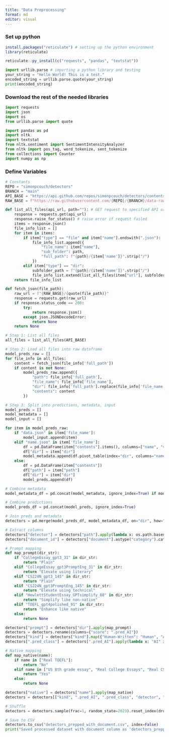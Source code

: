 ```yaml
---
title: "Data Preprocessing"
format: md
editor: visual
---
```


### Set up python

```r
install.packages("reticulate") # setting up the python environment
library(reticulate)

reticulate::py_install(c("requests", "pandas", "textstat"))
```

```python
import urllib.parse # importing a python library and testing
your_string = "Hello World! This is a test."
encoded_string = urllib.parse.quote(your_string)
print(encoded_string)
```

### Download the rest of the needed libraries

```python
import requests
import json
import os
from urllib.parse import quote

import pandas as pd
import nltk
import textstat
from nltk.sentiment import SentimentIntensityAnalyzer
from nltk import pos_tag, word_tokenize, sent_tokenize
from collections import Counter
import numpy as np
```

### Define Variables

```python
# Constants
REPO = "simonpcouch/detectors"
BRANCH = "main"
API_BASE = "https://api.github.com/repos/simonpcouch/detectors/contents/data-raw/Data_and_Results"
RAW_BASE = f"https://raw.githubusercontent.com/{REPO}/{BRANCH}/data-raw/Data_and_Results"
```

```python
def list_all_files(api_url, path=""): # GET request to specified API url to get directory info.
    response = requests.get(api_url)
    response.raise_for_status() # raise error if request failed
    items = response.json()
    file_info_list = []
    for item in items:
        if item["type"] == "file" and item["name"].endswith(".json"):
            file_info_list.append({
                "file_name": item["name"],
                "sub_folder": path,
                "full_path": f"{path}/{item['name']}".strip("/")
            })
        elif item["type"] == "dir":
            subfolder_path = f"{path}/{item['name']}".strip("/")
            file_info_list.extend(list_all_files(item["url"], subfolder_path))
    return file_info_list

def fetch_json(file_path):
    raw_url = f"{RAW_BASE}/{quote(file_path)}"
    response = requests.get(raw_url)
    if response.status_code == 200:
        try:
            return response.json()
        except json.JSONDecodeError:
            return None
    return None

# Step 1: List all files
all_files = list_all_files(API_BASE)

# Step 2: Load all files into raw dataframe
model_preds_raw = []
for file_info in all_files:
    content = fetch_json(file_info['full_path'])
    if content is not None:
        model_preds_raw.append({
            "path": file_info['full_path'],
            "file_name": file_info['file_name'],
            "dir": file_info['full_path'].replace(file_info['file_name'], ""),
            "contents": content
        })

# Step 3: Split into predictions, metadata, input
model_preds = []
model_metadata = []
model_input = []

for item in model_preds_raw:
    if "data.json" in item['file_name']:
        model_input.append(item)
    elif "name.json" in item['file_name']:
        df = pd.DataFrame(item["contents"].items(), columns=["name", "value"])
        df["dir"] = item["dir"]
        model_metadata.append(df.pivot_table(index="dir", columns="name", values="value", aggfunc="first").reset_index())
    else:
        df = pd.DataFrame(item["contents"])
        df["path"] = item["path"]
        df["dir"] = item["dir"]
        model_preds.append(df)

# Combine metadata
model_metadata_df = pd.concat(model_metadata, ignore_index=True) if model_metadata else pd.DataFrame()

# Combine predictions
model_preds_df = pd.concat(model_preds, ignore_index=True)

# Join preds and metadata
detectors = pd.merge(model_preds_df, model_metadata_df, on="dir", how="left")

# Extract columns
detectors["detector"] = detectors["path"].apply(lambda x: os.path.basename(x).replace(".json", ""))
detectors["document_id"] = detectors["document"].astype("category").cat.codes

# Prompt mapping
def map_prompt(dir_str):
    if "CollegeEssay_gpt3_31" in dir_str:
        return "Plain"
    elif "CollegeEssay_gpt3PromptEng_31" in dir_str:
        return "Elevate using literary"
    elif "CS224N_gpt3_145" in dir_str:
        return "Plain"
    elif "CS224N_gpt3PromptEng_145" in dir_str:
        return "Elevate using technical"
    elif "HewlettStudentEssay_GPTsimplify_88" in dir_str:
        return "Simplify like non-native"
    elif "TOEFL_gpt4polished_91" in dir_str:
        return "Enhance like native"
    else:
        return None

detectors["prompt"] = detectors["dir"].apply(map_prompt)
detectors = detectors.rename(columns={"score": ".pred_AI"})
detectors["kind"] = detectors["kind"].map({"Human-Written": "Human", "AI-Generated": "AI"})
detectors[".pred_class"] = detectors[".pred_AI"].apply(lambda x: "AI" if x > 0.5 else "Human")

# Native mapping
def map_native(name):
    if name in ["Real TOEFL"]:
        return "No"
    elif name in ["US 8th grade essay", "Real College Essays", "Real CS224N"]:
        return "Yes"
    else:
        return None

detectors["native"] = detectors["name"].apply(map_native)
detectors = detectors[["kind", ".pred_AI", ".pred_class", "detector", "native", "prompt", "document", "document_id"]]

# Shuffle
detectors = detectors.sample(frac=1, random_state=2023).reset_index(drop=True)

# Save to CSV
detectors.to_csv("detectors_prepped_with_document.csv", index=False)
print("Saved processed dataset with document column as 'detectors_prepped.csv'")
```
